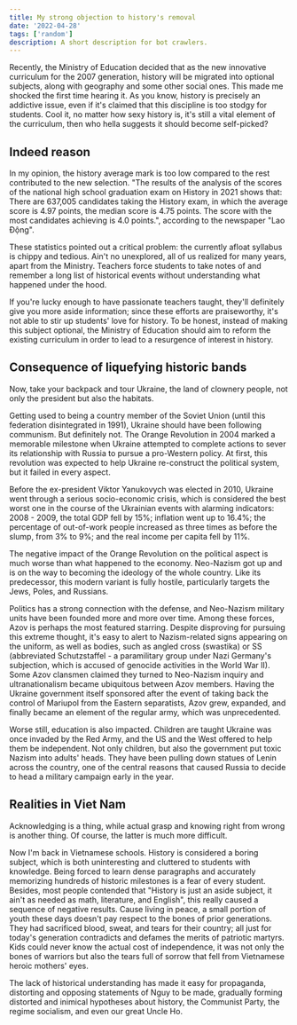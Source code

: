 ```yaml
---
title: My strong objection to history's removal
date: '2022-04-28'
tags: ['random']
description: A short description for bot crawlers.
---
```


Recently, the Ministry of Education decided that as the new innovative curriculum for the 2007 generation, history will be migrated into optional subjects, along with geography and some other social ones. This made me shocked the first time hearing it. As you know, history is precisely an addictive issue, even if it's claimed that this discipline is too stodgy for students. Cool it, no matter how sexy history is, it's still a vital element of the curriculum, then who hella suggests it should become self-picked?

## Indeed reason

In my opinion, the history average mark is too low compared to the rest contributed to the new selection. "The results of the analysis of the scores of the national high school graduation exam on History in 2021 shows that: There are 637,005 candidates taking the History exam, in which the average score is 4.97 points, the median score is 4.75 points. The score with the most candidates achieving is 4.0 points.", according to the newspaper "Lao Động".

These statistics pointed out a critical problem: the currently afloat syllabus is chippy and tedious. Ain't no unexplored, all of us realized for many years, apart from the Ministry. Teachers force students to take notes of and remember a long list of historical events without understanding what happened under the hood.

If you're lucky enough to have passionate teachers taught, they'll definitely give you more aside information; since these efforts are praiseworthy, it's not able to stir up students' love for history. To be honest, instead of making this subject optional, the Ministry of Education should aim to reform the existing curriculum in order to lead to a resurgence of interest in history.

## Consequence of liquefying historic bands

Now, take your backpack and tour Ukraine, the land of clownery people, not only the president but also the habitats.

Getting used to being a country member of the Soviet Union (until this federation disintegrated in 1991), Ukraine should have been following communism. But definitely not. The Orange Revolution in 2004 marked a memorable milestone when Ukraine attempted to complete actions to sever its relationship with Russia to pursue a pro-Western policy. At first, this revolution was expected to help Ukraine re-construct the political system, but it failed in every aspect.

Before the ex-president Viktor Yanukovych was elected in 2010, Ukraine went through a serious socio-economic crisis, which is considered the best worst one in the course of the Ukrainian events with alarming indicators: 2008 - 2009, the total GDP fell by 15%; inflation went up to 16.4%; the percentage of out-of-work people increased as three times as before the slump, from 3% to 9%; and the real income per capita fell by 11%.

The negative impact of the Orange Revolution on the political aspect is much worse than what happened to the economy. Neo-Nazism got up and is on the way to becoming the ideology of the whole country. Like its predecessor, this modern variant is fully hostile, particularly targets the Jews, Poles, and Russians.

Politics has a strong connection with the defense, and Neo-Nazism military units have been founded more and more over time. Among these forces, Azov is perhaps the most featured starring. Despite disproving for pursuing this extreme thought, it's easy to alert to Nazism-related signs appearing on the uniform, as well as bodies, such as angled cross (swastika) or SS (abbreviated Schutzstaffel - a paramilitary group under Nazi Germany's subjection, which is accused of genocide activities in the World War II). Some Azov clansmen claimed they turned to Neo-Nazism inquiry and ultranationalism became ubiquitous between Azov members. Having the Ukraine government itself sponsored after the event of taking back the control of Mariupol from the Eastern separatists, Azov grew, expanded, and finally became an element of the regular army, which was unprecedented.

Worse still, education is also impacted. Children are taught Ukraine was once invaded by the Red Army, and the US and the West offered to help them be independent. Not only children, but also the government put toxic Nazism into adults' heads. They have been pulling down statues of Lenin across the country, one of the central reasons that caused Russia to decide to head a military campaign early in the year.

## Realities in Viet Nam

Acknowledging is a thing, while actual grasp and knowing right from wrong is another thing. Of course, the latter is much more difficult.

Now I'm back in Vietnamese schools. History is considered a boring subject, which is both uninteresting and cluttered to students with knowledge. Being forced to learn dense paragraphs and accurately memorizing hundreds of historic milestones is a fear of every student. Besides, most people contended that "History is just an aside subject, it ain't as needed as math, literature, and English", this really caused a sequence of negative results. Cause living in peace, a small portion of youth these days doesn't pay respect to the bones of prior generations. They had sacrificed blood, sweat, and tears for their country; all just for today's generation contradicts and defames the merits of patriotic martyrs. Kids could never know the actual cost of independence, it was not only the bones of warriors but also the tears full of sorrow that fell from Vietnamese heroic mothers' eyes.

The lack of historical understanding has made it easy for propaganda, distorting and opposing statements of Nguy to be made, gradually forming distorted and inimical hypotheses about history, the Communist Party, the regime socialism, and even our great Uncle Ho.
